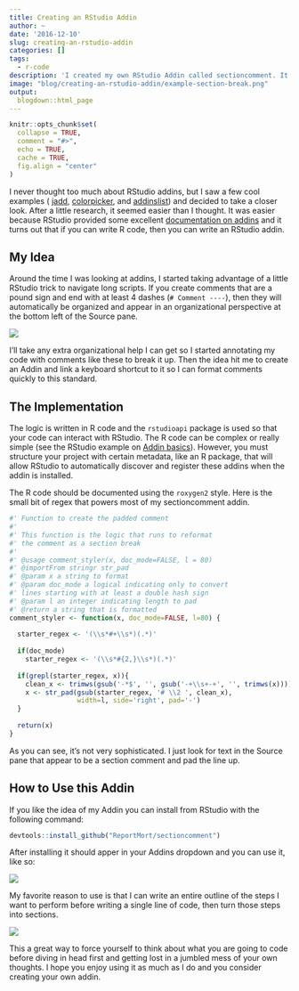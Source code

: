 ```yaml
---
title: Creating an RStudio Addin
author: ~
date: '2016-12-10'
slug: creating-an-rstudio-addin
categories: []
tags:
  - r-code
description: 'I created my own RStudio Addin called sectioncomment. It was suprisingly easier than I thought.'
image: "blog/creating-an-rstudio-addin/example-section-break.png"
output:
  blogdown::html_page
---
```


```r
knitr::opts_chunk$set(
  collapse = TRUE,
  comment = "#>",
  echo = TRUE,
  cache = TRUE,
  fig.align = "center"
)
```

I never thought too much about RStudio addins, but I saw a few cool examples (
<a href="https://github.com/jennybc/jadd" target="_blank">jadd</a>, 
<a href="https://github.com/daattali/colourpicker" target="_blank">colorpicker</a>, and 
<a href="https://github.com/daattali/addinslist" target="_blank">addinslist</a>) and 
decided to take a closer look. After a little research, it seemed easier than I thought. 
It was easier because RStudio provided some excellent 
<a href="https://rstudio.github.io/rstudioaddins" target="_blank">documentation on addins</a> 
and it turns out that if you can write R code, then you can write an RStudio addin.

## My Idea

Around the time I was looking at addins, I started taking advantage of a little
RStudio trick to navigate long scripts. If you create comments that are a pound sign and 
end with at least 4 dashes (`# Comment ----`), then they will automatically be 
organized and appear in an organizational perspective at the bottom left of the Source pane.

![](/blog/creating-an-rstudio-addin/example-section-break.png)

I'll take any extra organizational help I can get so I started annotating my code 
with comments like these to break it up. Then the idea hit me to create an Addin 
and link a keyboard shortcut to it so I can format comments quickly to this standard.

## The Implementation

The logic is written in R code and the `rstudioapi` package is used so that your 
code can interact with RStudio. The R code can be complex or really simple (see 
the RStudio example on <a href="https://rstudio.github.io/rstudioaddins/#addin-basics" target="_blank">Addin basics</a>). 
However, you must structure your project with certain metadata, like an R package, that 
will allow RStudio to automatically discover and register these addins when the 
addin is installed.

The R code should be documented using the `roxygen2` style. Here is the small 
bit of regex that powers most of my sectioncomment addin.

```r
#' Function to create the padded comment
#' 
#' This function is the logic that runs to reformat
#' the comment as a section break
#' 
#' @usage comment_styler(x, doc_mode=FALSE, l = 80)
#' @importFrom stringr str_pad
#' @param x a string to format
#' @param doc_mode a logical indicating only to convert 
#' lines starting with at least a double hash sign
#' @param l an integer indicating length to pad
#' @return a string that is formatted
comment_styler <- function(x, doc_mode=FALSE, l=80) {
  
  starter_regex <- '(\\s*#+\\s*)(.*)'
  
  if(doc_mode)
    starter_regex <- '(\\s*#{2,}\\s*)(.*)'
  
  if(grepl(starter_regex, x)){
    clean_x <- trimws(gsub('-*$', '', gsub('-+\\s+-+', '', trimws(x))))
    x <- str_pad(gsub(starter_regex, '# \\2 ', clean_x), 
                 width=l, side='right', pad='-')  
  }
  
  return(x)
}
```

As you can see, it's not very sophisticated. I just look for text in the Source 
pane that appear to be a section comment and pad the line up.

## How to Use this Addin

If you like the idea of my Addin you can install from RStudio with the following 
command: 

```r
devtools::install_github("ReportMort/sectioncomment")
```

After installing it should apper in your Addins dropdown and you can use it, like so:

![](/blog/creating-an-rstudio-addin/existing_comment.gif)

My favorite reason to use is that I can write an entire outline of the steps I want 
to perform before writing a single line of code, then turn those steps into sections.

![](/blog/creating-an-rstudio-addin/comment_selection.gif)

This a great way to force yourself to think about what you are 
going to code before diving in head first and getting lost in a jumbled mess of 
your own thoughts. I hope you enjoy using it as much as I do and you consider 
creating your own addin.
